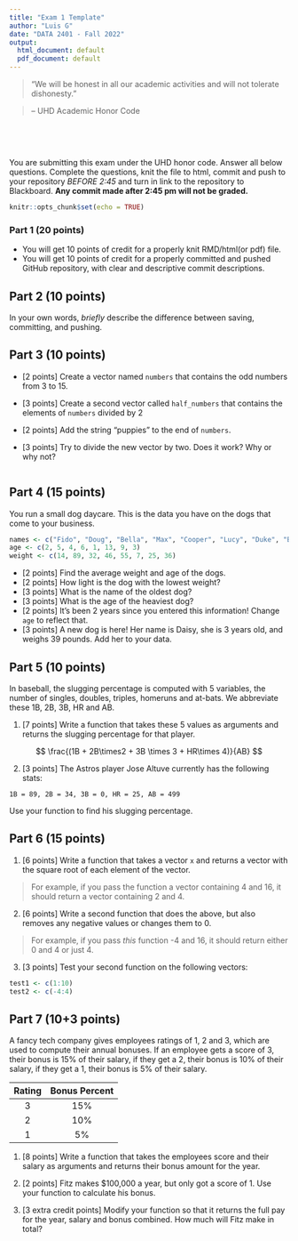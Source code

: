 ```yaml
---
title: "Exam 1 Template"
author: "Luis G"
date: "DATA 2401 - Fall 2022"
output:
  html_document: default
  pdf_document: default
---
```




> “We will be honest in all our academic activities and will not tolerate dishonesty.” 

> – UHD Academic Honor Code


&nbsp;

&nbsp;

You are submitting this exam under the UHD honor code. Answer all below questions. Complete the questions, knit the file to html, commit and push to your repository *BEFORE 2:45* and turn in link to the repository to Blackboard. __Any commit made after 2:45 pm will not be graded.__ 

\newpage 

```r
knitr::opts_chunk$set(echo = TRUE)
```




### Part 1 (20 points)

* You will get 10 points of credit for a properly knit RMD/html(or pdf) file.
* You will get 10 points of credit for a properly committed and pushed GitHub repository, with clear and descriptive commit descriptions. 

## Part 2 (10 points)

In your own words, *briefly* describe the difference between saving, committing, and pushing. 

## Part 3 (10 points)

* [2 points] Create a vector named `numbers` that contains the odd numbers from 3 to 15. 

* [3 points] Create a second vector called `half_numbers` that contains the elements of `numbers` divided by 2

* [2 points] Add the string "puppies" to the end of `numbers`. 

* [3 points] Try to divide the new vector by two. Does it work? Why or why not? 

```r

```

## Part 4 (15 points)

You run a small dog daycare. This is the data you have on the dogs that come to your business.

```r
names <- c("Fido", "Doug", "Bella", "Max", "Cooper", "Lucy", "Duke", "Barkley")
age <- c(2, 5, 4, 6, 1, 13, 9, 3)
weight <- c(14, 89, 32, 46, 55, 7, 25, 36)
```

* [2 points] Find the average weight and age of the dogs.
* [2 points] How light is the dog with the lowest weight?
* [3 points] What is the name of the oldest dog?
* [3 points] What is the age of the heaviest dog?
* [2 points] It's been 2 years since you entered this information! Change `age` to reflect that. 
* [3 points] A new dog is here! Her name is Daisy, she is 3 years old, and weighs 39 pounds. Add her to your data. 


## Part 5 (10 points)

In baseball, the slugging percentage is computed with 5 variables, the number of singles, doubles, triples, homeruns and at-bats. We abbreviate these 1B, 2B, 3B, HR and AB. 

1. [7 points] Write a function that takes these 5 values as arguments and returns the slugging percentage for that player. 

$$  \frac{(1B + 2B\times2 + 3B \times 3 + HR\times 4)}{AB} $$

2. [3 points] The Astros player Jose Altuve currently has the following stats: 

`1B = 89, 2B = 34, 3B = 0, HR = 25, AB = 499 `

Use your function to find his slugging percentage. 


## Part 6 (15 points)

1. [6 points] Write a function that takes a vector `x` and returns a vector with the square root of each element of the vector. 

> For example, if you pass the function a vector containing 4 and 16, it should return a vector containing 2 and 4. 

2. [6 points] Write a second function that does the above, but also removes any negative values or changes them to 0.

> For example, if you pass *this* function -4 and 16, it should return either 0 and 4 or just 4.

3. [3 points] Test your second function on the following vectors:

```r
test1 <- c(1:10)
test2 <- c(-4:4)
```


## Part 7 (10+3 points)

A fancy tech company gives employees ratings of 1, 2 and 3, which are used to compute their annual bonuses. If an employee gets a score of 3, their bonus is 15% of their salary, if they get a 2, their bonus is 10% of their salary, if they get a 1, their bonus is 5% of their salary. 

Rating | Bonus Percent
:-----:|:-----:
3|15%
2|10%
1|5%

1. [8 points] Write a function that takes the employees score and their salary as arguments and returns their bonus amount for the year. 

2. [2 points] Fitz makes $100,000 a year, but only got a score of 1. Use your function to calculate his bonus.

3. [3 extra credit points] Modify your function so that it returns the full pay for the year, salary and bonus combined. How much will Fitz make in total?
